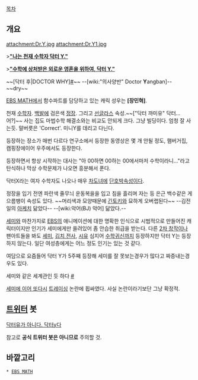 [[목차]]

== 개요 ==
attachment:Dr.Y.jpg
attachment:Dr.Y1.jpg

>[[잘난 척|'''"나는 천재 수학자 닥터 Y."''']]

>[[중2병|'''"수학에 상처받은 외로운 영혼을 위하여, 닥터 Y."''']]

~~[닥터 후|DOCTOR WHY][http://bbs2.ruliweb.daum.net/gaia/do/ruliweb/family/217/read?articleId=21050160&bbsId=G005&itemId=64&pageIndex=1 #]~~
--[wiki:"의사양반" Doctor '''Y'''angban]--
~~dry~~

[[한국교육방송공사#s-7.2|EBS MATH]]에서 함수파트를 담당하고 있는 캐릭 성우는 '''[장민혁]'''.

천재 [[수학자]]. [[백발]]에 검은색 [[정장]]. 그리고 [[선글라스]] 속성.~~["닥터 까미유" 닥터... 어?]~~ 사는 집도 마법수학 해결소와는 비교도 안되게 크다. 그냥 빌딩이다. 엄청 잘 사는듯. 말버릇은 'Correct'. 미니Y를 데리고 다닌다. 

등장하는 장소가 매번 다르다 연구소에서 등장한 동영상은 몇 개 안될 정도, 햄버거집, 캠핑장에이어 우주에서도 등장한다. 

등장하면서 항상 시작하는 대사는 "아 00하면 00하는 00에서마저 수학이라니..."라고 탄식하나 막상 수학문제가 나오면 흥분해서 푼다. 

닥터X라는 여자 수학자도 나오나 매우 [[차도녀]]에 [[단호박]]속성이다.

정장을 입기 전엔 파란색 줄무늬 운동복을을 입고 침을 흘리며 자는 등 은근 백수같은 게으름뱅이 속성도 있다. ~~머리색과 모양때문에 [[사카타 긴토키|긴토키]]와 묘하게 오버랩된다~~ --김전일의 [[아케치 켄고|아케치]] 닮았다-- --[wiki:악어(BJ) 악어] 닮았다.--

[[세미(EBS MATH)|세미]]와 마찬가지로 [[EBS]]의 애니메이션에 대한 명확한 인식으로 시범적으로 만들어진 캐릭터이지만 인기가 세미에게만 쏠려있어 좀 안습한 취급을 받는다. 다른 [[2차 창작]]이나 팬아트들을 봐도 [[세미(EBS MATH)|세미]], [[김치 전사]], [[시유]] 심지어 [[수학귀신]]까지 등장하지만 닥터 Y는 등장하지 않는다. 일단 여성층에게는 어느 정도 인기는 있는 것 같다.

여담으로 요즘들어 닥터 Y가 5주째 등장해 세미를 잘 못보는경우가 많다고 짜증내는경우도 있다.

세미와 같은 세계관인 듯 하다 [http://todayhumor.com/?humorbest_892154 #]

[http://mimg2.todayhumor.co.kr/view.php?table=animation&no=280691 세미에 이어 또다시] [[트레이싱]] 논란에 휩싸였다. 사실 논란이라기보단 그냥 확정적.

== [[트위터]] 봇 ==
{{{#!html
<blockquote class="twitter-tweet" data-cards="hidden" lang="ko"><p>수학으로 상처받은 어린 영혼을 위하여... 닥터Y <a href="http://t.co/gBJRFZAGK1">pic.twitter.com/gBJRFZAGK1</a></p>&mdash; 닥터Y (@ebs_doctory_bot) <a href="https://twitter.com/ebs_doctory_bot/statuses/458953639726297090">2014년 4월 23일</a></blockquote>
<script async src="//platform.twitter.com/widgets.js" charset="utf-8"></script>}}}
[[닥터유]][https://twitter.com/ebs_doctory_bot/status/456105053871288320 가 아니다. 닥터y다]

참고로 '''공식 트위터 봇은 아니므로''' 주의할 것.

== 바깥고리 ==
 * [http://www.ebsmath.co.kr EBS MATH]
